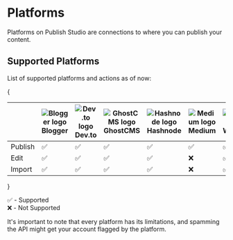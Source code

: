 # Platforms


Platforms on Publish Studio are connections to where you can publish your content.

## Supported Platforms

List of supported platforms and actions as of now:

{<table>

<thead>
  <tr>
    <th></th>
    <th>
      <Link href="https://www.blogger.com/" target="_blank">
        <Image
          src="/images/platforms/blogger-logo.webp"
          alt="Blogger logo"
          width={100}
          height={100}
          className="rounded-md"
        />
        Blogger
      </Link>
    </th>
    <th>
      <Link href="https://dev.to/" target="_blank">
        <Image
          src="/images/platforms/dev-logo.webp"
          alt="Dev.to logo"
          width={100}
          height={100}
          className="rounded-md"
        />
        Dev.to
      </Link>
    </th>
    <th>
      <Link href="https://ghost.org/" target="_blank">
        <Image
          src="/images/platforms/ghost-logo.webp"
          alt="GhostCMS logo"
          width={100}
          height={100}
          className="bg-white rounded-md"
        />
        GhostCMS
      </Link>
    </th>
    <th>
      <Link href="https://hashnode.com/" target="_blank">
        <Image
          src="/images/platforms/hashnode-logo.webp"
          alt="Hashnode logo"
          width={100}
          height={100}
          className="rounded-md"
        />
        Hashnode
      </Link>
    </th>
    <th>
      <Link href="https://medium.com/" target="_blank">
        <Image
          src="/images/platforms/medium-logo.webp"
          alt="Medium logo"
          width={100}
          height={100}
          className="rounded-md"
        />
        Medium
      </Link>
    </th>
    <th>
      <Link href="https://wordpress.com" target="_blank">
        <Image
          src="/images/platforms/wordpress-logo.webp"
          alt="Wordpress logo"
          width={100}
          height={100}
          className="bg-white rounded-md"
        />
        Wordpress
      </Link>
    </th>
  </tr>
</thead>
<tbody className="text-center">
  <tr>
    <td>Publish</td>
    <td>✅</td>
    <td>✅</td>
    <td>✅</td>
    <td>✅</td>
    <td>✅</td>
    <td>✅</td>
  </tr>
  <tr>
    <td>Edit</td>
    <td>✅</td>
    <td>✅</td>
    <td>✅</td>
    <td>✅</td>
    <td>❌</td>
    <td>✅</td>
  </tr>
  <tr>
    <td>Import</td>
    <td>✅</td>
    <td>✅</td>
    <td>✅</td>
    <td>✅</td>
    <td>❌</td>
    <td>✅</td>
  </tr>
</tbody>

</table>}

✅ - Supported<br/>
❌ - Not Supported

<Callout type="info">
  It's important to note that every platform has its limitations, and spamming
  the API might get your account flagged by the platform.
</Callout>
